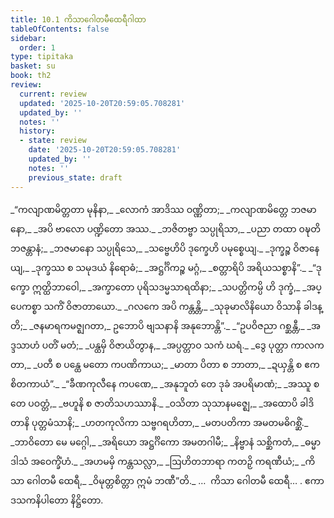 ```yaml
---
title: 10.1 ကိသာဂေါတမီထေရီဂါထာ
tableOfContents: false
sidebar:
  order: 1
type: tipitaka
basket: su
book: th2
review:
  current: review
  updated: '2025-10-20T20:59:05.708281'
  updated_by: ''
  notes: ''
  history:
  - state: review
    date: '2025-10-20T20:59:05.708281'
    updated_by: ''
    notes: ''
    previous_state: draft
---
```



<DynamicBreadcrumb />


<ReviewStatus review={frontmatter.review} showDetails={true} />

<HypothesisAnnotation frontmatter={frontmatter} />

<Division number="213" book="th2" e="ch" v="19" p="403">

<Paragraph number="285" type="verses" book="th2">
_“ကလျာဏမိတ္တတာ မုနိနာ,_  
_လောကံ အာဒိဿ ဝဏ္ဏိတာ;_  
_ကလျာဏမိတ္တေ ဘဇမာနော,_  
_အပိ ဗာလော ပဏ္ဍိတော အဿ._  

</Paragraph>

</Division>
<Division number="214" book="th2" e="ch" v="19" p="403">

<Paragraph number="286" type="verses" book="th2">
_ဘဇိတဗ္ဗာ သပ္ပုရိသာ,_  
_ပညာ တထာ ဝဍ္ဎတိ ဘဇန္တာနံ;_  
_ဘဇမာနော သပ္ပုရိသေ,_  
_သဗ္ဗေဟိပိ ဒုက္ခေဟိ ပမုစ္စေယျ._  

</Paragraph>

</Division>
<Division number="215" book="th2" e="ch" v="19" p="403">

<Paragraph number="287" type="verses" book="th2">
_ဒုက္ခဉ္စ ဝိဇာနေယျ,_  
_ဒုက္ခဿ စ သမုဒယံ နိရောဓံ;_  
_အဋ္ဌင်္ဂိကဉ္စ မဂ္ဂံ,_  
_စတ္တာရိပိ အရိယသစ္စာနိ”._  

</Paragraph>

</Division>
<Division number="216" book="th2" e="ch" v="19" p="403">

<Paragraph number="288" type="verses" book="th2">
_“ဒုက္ခော ဣတ္ထိဘာဝေါ,_  
_အက္ခာတော ပုရိသဒမ္မသာရထိနာ;_  
_သပတ္တိကမ္ပိ ဟိ ဒုက္ခံ,_  
_အပ္ပေကစ္စာ သကိံ ဝိဇာတာယော._  

</Paragraph>

</Division>
<Division number="217" book="th2" e="ch" v="19" p="403">

<Paragraph number="289" type="verses" book="th2">
_ဂလကေ အပိ ကန္တန္တိ,_  
_သုခုမာလိနိယော ဝိသာနိ ခါဒန္တိ;_  
_ဇနမာရကမဇ္ဈဂတာ,_  
ဥဘောပိ ဗျသနာနိ အနုဘောန္တိ”._  

</Paragraph>

</Division>
<Division number="218" book="th2" e="ch" v="19" p="403">

<Paragraph number="290" type="verses" book="th2">
_“ဥပဝိဇညာ ဂစ္ဆန္တီ,_  
_အဒ္ဒသာဟံ ပတိံ မတံ;_  
_ပန္ထမှိ ဝိဇာယိတွာန,_  
_အပ္ပတ္တာဝ သကံ ဃရံ._  

</Paragraph>

</Division>
<Division number="219" book="th2" e="ch" v="19" p="403">

<Paragraph number="291" type="verses" book="th2">
_ဒွေ ပုတ္တာ ကာလကတာ,_  
_ပတီ စ ပန္ထေ မတော ကပဏိကာယ;_  
_မာတာ ပိတာ စ ဘာတာ,_  
_ဍယှန္တိ စ ဧကစိတကာယံ”._  

</Paragraph>

</Division>
<Division number="220" book="th2" e="ch" v="19" p="403">

<Paragraph number="292" type="verses" book="th2">
_“ခီဏကုလီနေ ကပဏေ,_  
_အနုဘူတံ တေ ဒုခံ အပရိမာဏံ;_  
_အဿူ စ တေ ပဝတ္တံ,_  
_ဗဟူနိ စ ဇာတိသဟဿာနိ._  

</Paragraph>

</Division>
<Division number="221" book="th2" e="ch" v="19" p="403">

<Paragraph number="293" type="verses" book="th2">
_ဝသိတာ သုသာနမဇ္ဈေ,_  
_အထောပိ ခါဒိတာနိ ပုတ္တမံသာနိ;_  
_ဟတကုလိကာ သဗ္ဗဂရဟိတာ,_  
_မတပတိကာ အမတမဓိဂစ္ဆိံ._  

</Paragraph>

</Division>
<Division number="222" book="th2" e="ch" v="19" p="403">

<Paragraph number="294" type="verses" book="th2">
_ဘာဝိတော မေ မဂ္ဂေါ,_  
_အရိယော အဋ္ဌင်္ဂိကော အမတဂါမီ;_  
_နိဗ္ဗာနံ သစ္ဆိကတံ,_  
_ဓမ္မာဒါသံ အဝေက္ခိံဟံ._  

</Paragraph>

</Division>
<Division number="223" book="th2" e="ch" v="19" p="403">

<Paragraph number="295" type="verses" book="th2">
_အဟမမှိ ကန္တသလ္လာ,_  
_ဩဟိတဘာရာ ကတဉှိ ကရဏီယံ;_  
_ကိသာ ဂေါတမီ ထေရီ,_  
_ဝိမုတ္တစိတ္တာ ဣမံ ဘဏီ”တိ._  


</Paragraph>
</Division>

<Paragraph number="296" type="center" book="th2">
…  ကိသာ ဂေါတမီ ထေရီ… .



</Paragraph>

<Paragraph number="297" type="center" book="th2">
ဧကာဒသကနိပါတော နိဋ္ဌိတော.
</Paragraph>